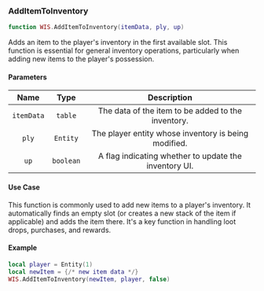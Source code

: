 ### AddItemToInventory

```lua
function WIS.AddItemToInventory(itemData, ply, up)
```

Adds an item to the player's inventory in the first available slot. This function is essential for general inventory operations, particularly when adding new items to the player's possession.

#### Parameters
| Name            | Type          | Description                                                |
| :------------:  | :---------:   | :----------:                                                |
|`itemData` |	`table` |	The data of the item to be added to the inventory. |
|`ply` |	`Entity` |	The player entity whose inventory is being modified. |
|`up` |	`boolean` |	A flag indicating whether to update the inventory UI. |

#### Use Case
This function is commonly used to add new items to a player's inventory. It automatically finds an empty slot (or creates a new stack of the item if applicable) and adds the item there. It's a key function in handling loot drops, purchases, and rewards.

#### Example
```lua
local player = Entity(1)
local newItem = {/* new item data */}
WIS.AddItemToInventory(newItem, player, false)